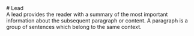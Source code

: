 
<Meta of={LeadStories} />

<div className="docs-title">
  # Lead
  <nav>
    <link-design of={JSON.stringify(LeadStories)}></link-design>
  </nav>
</div>

<div>
  A lead provides the reader with a summary of the most important information about the subsequent
  paragraph or content. A paragraph is a group of sentences which belong to the same context.
</div>

<Canvas of={LeadStories.Default} sourceState="shown" />
